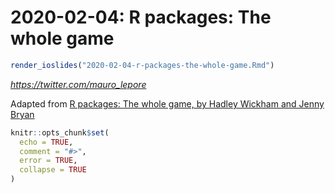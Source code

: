 # 2020-02-04: R packages: The whole game

```r
render_ioslides("2020-02-04-r-packages-the-whole-game.Rmd")
```

_<https://twitter.com/mauro_lepore>_

Adapted from [R packages: The whole game, by Hadley Wickham and Jenny Bryan](https://r-pkgs.org/whole-game.html)

```r
knitr::opts_chunk$set(
  echo = TRUE,
  comment = "#>",
  error = TRUE,
  collapse = TRUE
)
```

